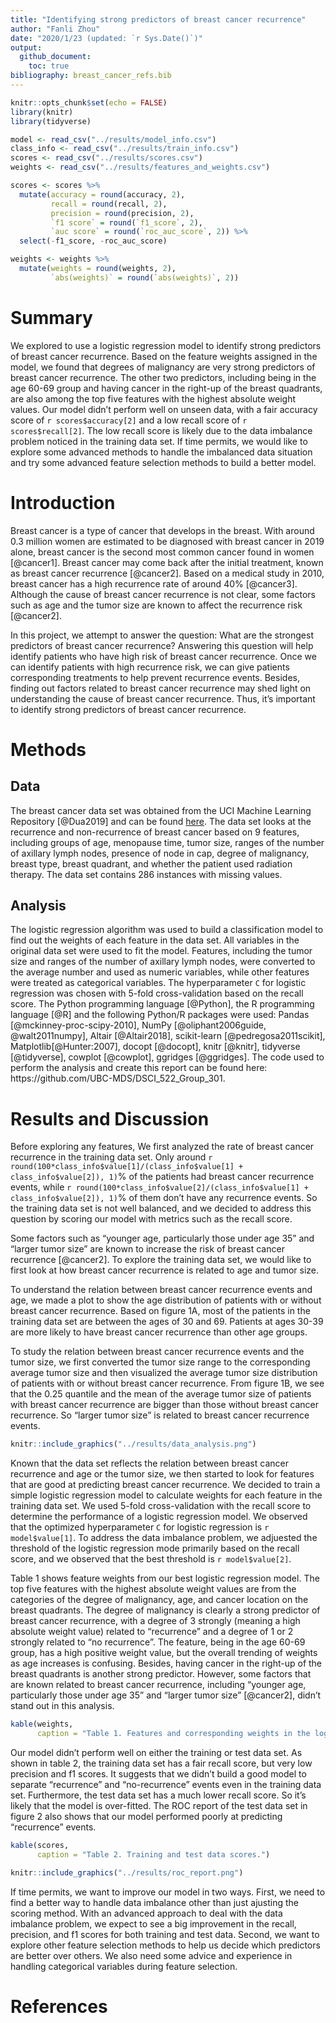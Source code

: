 ```yaml
---
title: "Identifying strong predictors of breast cancer recurrence"
author: "Fanli Zhou"
date: "2020/1/23 (updated: `r Sys.Date()`)"
output: 
  github_document:
    toc: true
bibliography: breast_cancer_refs.bib
---
```


```r
knitr::opts_chunk$set(echo = FALSE)
library(knitr)
library(tidyverse)
```

```r
model <- read_csv("../results/model_info.csv")
class_info <- read_csv("../results/train_info.csv")
scores <- read_csv("../results/scores.csv")
weights <- read_csv("../results/features_and_weights.csv")

scores <- scores %>% 
  mutate(accuracy = round(accuracy, 2),
         recall = round(recall, 2),
         precision = round(precision, 2),
         `f1 score` = round(`f1_score`, 2),
         `auc score` = round(`roc_auc_score`, 2)) %>% 
  select(-f1_score, -roc_auc_score)

weights <- weights %>% 
  mutate(weights = round(weights, 2),
         `abs(weights)` = round(`abs(weights)`, 2))
```

# Summary

We explored to use a logistic regression model to identify strong predictors of breast cancer recurrence. Based on the feature weights assigned in the model, we found that degrees of malignancy are very strong predictors of breast cancer recurrence. The other two predictors, including being in the age 60-69 group and having cancer in the right-up of the breast quadrants, are also among the top five features with the highest absolute weight values. Our model didn't perform well on unseen data, with a fair accuracy score of `r scores$accuracy[2]` and a low recall score of `r scores$recall[2]`. The low recall score is likely due to the data imbalance problem noticed in the training data set. If time permits, we would like to explore some advanced methods to handle the imbalanced data situation and try some advanced feature selection methods to build a better model.

# Introduction

Breast cancer is a type of cancer that develops in the breast. With around 0.3 million women are estimated to be diagnosed with breast cancer in 2019 alone, breast cancer is the second most common cancer found in women [@cancer1]. Breast cancer may come back after the initial treatment, known as breast cancer recurrence [@cancer2]. Based on a medical study in 2010, breast cancer has a high recurrence rate of around 40% [@cancer3]. Although the cause of breast cancer recurrence is not clear, some factors such as age and the tumor size are known to affect the recurrence risk [@cancer2].

In this project, we attempt to answer the question: What are the strongest predictors of breast cancer recurrence? Answering this question will help identify patients who have high risk of breast cancer recurrence. Once we can identify patients with high recurrence risk, we can give patients corresponding treatments to help prevent recurrence events. Besides, finding out factors related to breast cancer recurrence may shed light on understanding the cause of breast cancer recurrence. Thus, it's important to identify strong predictors of breast cancer recurrence.

# Methods

## Data

The breast cancer data set was obtained from the UCI Machine Learning Repository [@Dua2019] and can be found [here](https://archive.ics.uci.edu/ml/datasets/Breast+Cancer). The data set looks at the recurrence and non-recurrence of breast cancer based on 9 features, including groups of age, menopause time, tumor size, ranges of the number of axillary lymph nodes, presence of node in cap, degree of malignancy, breast type, breast quadrant, and whether the patient used radiation therapy. The data set contains 286 instances with missing values. 

## Analysis

The logistic regression algorithm was used to build a classification model to find out the weights of each feature in the data set. All variables in the original data set were used to fit the model. Features, including the tumor size and ranges of the number of axillary lymph nodes, were converted to the average number and used as numeric variables, while other features were treated as categorical variables. The hyperparameter `C` for logistic regression was chosen with 5-fold cross-validation based on the recall score. The Python programming language [@Python], the R programming language [@R] and the following Python/R packages were used: Pandas [@mckinney-proc-scipy-2010], NumPy [@oliphant2006guide, @walt2011numpy], Altair [@Altair2018], scikit-learn [@pedregosa2011scikit], Matplotlib[@Hunter:2007], docopt [@docopt], knitr [@knitr], tidyverse [@tidyverse], cowplot [@cowplot], ggridges [@ggridges]. The code used to perform the analysis and create this report can be found here: https://github.com/UBC-MDS/DSCI_522_Group_301.


# Results and Discussion

Before exploring any features, We first analyzed the rate of breast cancer recurrence in the training data set. Only around `r round(100*class_info$value[1]/(class_info$value[1] + class_info$value[2]), 1)`% of the patients had breast cancer recurrence events, while `r round(100*class_info$value[2]/(class_info$value[1] + class_info$value[2]), 1)`% of them don't have any recurrence events. So the training data set is not well balanced, and we decided to address this question by scoring our model with metrics such as the recall score.

Some factors such as "younger age, particularly those under age 35" and "larger tumor size" are known to increase the risk of breast cancer recurrence [@cancer2]. To explore the training data set, we would like to first look at how breast cancer recurrence is related to age and tumor size.

To understand the relation between breast cancer recurrence events and age, we made a plot to show the age distribution of patients with or without breast cancer recurrence. Based on figure 1A, most of the patients in the training data set are between the ages of 30 and 69. Patients at ages 30-39 are more likely to have breast cancer recurrence than other age groups.

To study the relation between breast cancer recurrence events and the tumor size, we first converted the tumor size range to the corresponding average tumor size and then visualized the average tumor size distribution of patients with or without breast cancer recurrence. From figure 1B, we see that the 0.25 quantile and the mean of the average tumor size of patients with breast cancer recurrence are bigger than those without breast cancer recurrence. So "larger tumor size" is related to breast cancer recurrence events.

```r
knitr::include_graphics("../results/data_analysis.png")
```

Known that the data set reflects the relation between breast cancer recurrence and age or the tumor size, we then started to look for features that are good at predicting breast cancer recurrence. We decided to train a simple logistic regression model to calculate weights for each feature in the training data set. We used 5-fold cross-validation with the recall score to determine the performance of a logistic regression model. We observed that the optimized hyperparameter `C` for logistic regression is `r model$value[1]`. To address the data imbalance problem, we adjuested the threshold of the logistic regression mode primarily based on the recall score, and we observed that the best threshold is `r model$value[2]`.

Table 1 shows feature weights from our best logistic regression model. The top five features with the highest absolute weight values are from the categories of the degree of malignancy, age, and cancer location on the breast quadrants. The degree of malignancy is clearly a strong predictor of breast cancer recurrence, with a degree of 3 strongly (meaning a high absolute weight value) related to "recurrence" and a degree of 1 or 2 strongly related to "no recurrence". The feature, being in the age 60-69 group, has a high positive weight value, but the overall trending of weights as age increases is confusing. Besides, having cancer in the right-up of the breast quadrants is another strong predictor. However, some factors that are known related to breast cancer recurrence, including "younger age, particularly those under age 35" and "larger tumor size" [@cancer2], didn't stand out in this analysis.

```r
kable(weights, 
      caption = "Table 1. Features and corresponding weights in the logistic regression model.")
```

Our model didn't perform well on either the training or test data set. As shown in table 2, the training data set has a fair recall score, but very low precision and f1 scores. It suggests that we didn't build a good model to separate "recurrence"  and "no-recurrence" events even in the training data set. Furthermore, the test data set has a much lower recall score. So it's likely that the model is over-fitted. The ROC report of the test data set in figure 2 also shows that our model performed poorly at predicting "recurrence" events. 

```r
kable(scores, 
      caption = "Table 2. Training and test data scores.")
```

```r
knitr::include_graphics("../results/roc_report.png")
```

If time permits, we want to improve our model in two ways. First, we need to find a better way to handle data imbalance other than just ajusting the scoring method. With an advanced approach to deal with the data imbalance problem, we expect to see a big improvement in the recall, precision, and f1 scores for both training and test data. Second, we want to explore other feature selection methods to help us decide which predictors are better over others. We also need some advice and experience in handling categorical variables during feature selection.

# References